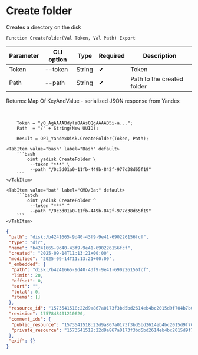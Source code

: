 ﻿---
sidebar_position: 2
description: Create folder and other functions to work with Yandex Disk in the Open Integration Package, a free open-source integration library for 1C:Enterprise 8, OneScript and CLI
keywords: [1C, 1С, 1С:Enterprise, 1С:Enterprise 8.3, API, Integration, Services, Exchange, OneScript, CLI, Yandex Disk]
---


# Create folder
 Creates a directory on the disk



`Function CreateFolder(Val Token, Val Path) Export`

  | Parameter | CLI option | Type | Required | Description |
  |-|-|-|-|-|
  | Token | --token | String | &#x2714; | Token |
  | Path | --path | String | &#x2714; | Path to the created folder |

  
  Returns:  Map Of KeyAndValue - serialized JSON response from Yandex

<br/>




```bsl title="1C:Enterprise/OneScript code example"
    Token = "y0_AgAAAABdylaOAAs0QgAAAAD5i-a...";
    Path  = "/" + String(New UUID);

    Result = OPI_YandexDisk.CreateFolder(Token, Path);
```
 

 <Tabs>
  
    <TabItem value="bash" label="Bash" default>
        ```bash
            oint yadisk CreateFolder \
             --token "***" \
             --path "/0c3d01a0-11fb-449b-842f-977d38d65f19"
        ```
    </TabItem>
  
    <TabItem value="bat" label="CMD/Bat" default>
        ```batch
            oint yadisk CreateFolder ^
             --token "***" ^
             --path "/0c3d01a0-11fb-449b-842f-977d38d65f19"
        ```
    </TabItem>
</Tabs>


```json title="Result"
{
 "path": "disk:/b4241665-9d40-43f9-9e41-690226156fcf",
 "type": "dir",
 "name": "b4241665-9d40-43f9-9e41-690226156fcf",
 "created": "2025-09-14T11:13:21+00:00",
 "modified": "2025-09-14T11:13:21+00:00",
 "_embedded": {
  "path": "disk:/b4241665-9d40-43f9-9e41-690226156fcf",
  "limit": 20,
  "offset": 0,
  "sort": "",
  "total": 0,
  "items": []
 },
 "resource_id": "1573541518:22d9a867a0173f3bd5bd2614eb4bc2015d9f704b7b0dc5fdf54c95aca729d83c",
 "revision": 1757848401210620,
 "comment_ids": {
  "public_resource": "1573541518:22d9a867a0173f3bd5bd2614eb4bc2015d9f704b7b0dc5fdf54c95aca729d83c",
  "private_resource": "1573541518:22d9a867a0173f3bd5bd2614eb4bc2015d9f704b7b0dc5fdf54c95aca729d83c"
 },
 "exif": {}
}
```
